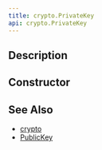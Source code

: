 ```yaml
---
title: crypto.PrivateKey
api: crypto.PrivateKey
---
```


## Description

<Summary/>

## Constructor

<Constructor/>

## See Also

* [crypto](/reference/api/crypto)
* [PublicKey](/reference/api/crypto/PublicKey)
